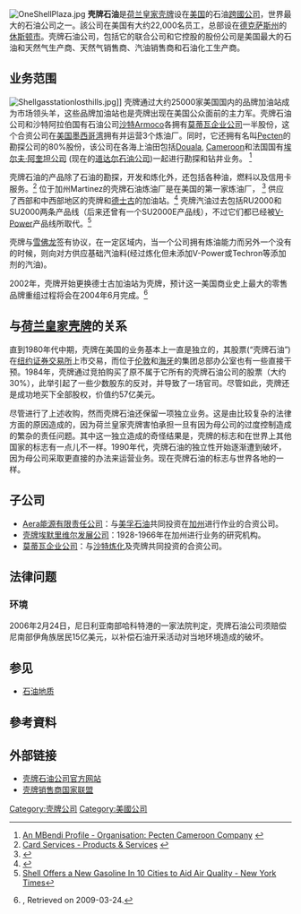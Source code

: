 {{noteTA
|1=zh-cn:壳牌; zh-tw:殼牌; zh-hk:蜆殼;zh-sg:蚬壳
}}
{{Infobox Company
| company_name  = 壳牌石油公司
| company_logo  = <!-- 檔案不存在 [[Image:Shell_logo.svg|200px]] ，可從英文維基百科取得 -->
| company_type  = 
| foundation    = 
| location      = {{USA}}[[得克薩斯州|得克薩斯州]][[休斯顿|休斯顿]]
| key_people    = Marvin E. Odum
| industry      = [[石油|石油]]<br>[[能源|能源]]
| products      = 
| revenue       = {{profit}} 21.475亿[[美元|美元]] (2008)
| num_employees = 24,008 (2008)
| parent        = [[荷兰皇家壳牌|荷兰皇家壳牌]]
| subsid        = 
| homepage      = {{URL|https://www.shell.com}}
| footnotes     =
}}
[[Image:OneShellPlaza.jpg|thumb]]
'''壳牌石油'''是[[荷兰皇家壳牌|荷兰皇家壳牌]]设在[[美国|美国]]的石油[[跨國公司|跨國公司]]，世界最大的石油公司之一。該公司在美国有大约22,000名员工，总部设在[[德克萨斯州|德克萨斯州]]的[[休斯顿市|休斯顿市]]。壳牌石油公司，包括它的联合公司和它控股的股份公司是美国最大的石油和天然气生产商、天然气销售商、汽油销售商和石油化工生产商。

== 业务范围 ==
[[Image:Shellgasstationlosthills.jpg|thumb]]]]
壳牌通过大约25000家美国国内的品牌加油站成为市场领头羊，这些品牌加油站也是壳牌出现在美国公众面前的主力军。壳牌石油公司和沙特阿拉伯国有石油公司[[沙特Armoco|沙特Armoco]]各拥有[[莫蒂瓦企业公司|莫蒂瓦企业公司]]一半股份，这个合资公司在[[美国墨西哥湾|美国墨西哥湾]]拥有并运营3个炼油厂。同时，它还拥有名叫[[Pecten|Pecten]]的勘探公司的80%股份，该公司在各海上油田包括[[Douala|Douala]], [[Cameroon|Cameroon]]和法国国有[[埃尔夫·阿奎坦公司|埃尔夫·阿奎坦公司]] (现在的[[道达尔石油公司|道达尔石油公司]])一起进行勘探和钻井业务。 
<ref>[http://www.mbendi.co.za/orgs/ce88.htm An MBendi Profile - Organisation: Pecten Cameroon Company<!-- Bot generated title -->] {{webarchive|url=https://web.archive.org/web/20080321092038/http://www.mbendi.co.za/orgs/ce88.htm |date=2008-03-21 }}</ref>  

壳牌石油的产品除了石油的勘探，开发和炼化外，还包括各种油，燃料以及信用卡服务。<ref>[http://www.shell.com/home/content/products_services/on_the_road/card_services/dir_card_services.html Card Services - Products & Services<!-- Bot generated title -->] {{webarchive|url=https://web.archive.org/web/20090524161836/http://www.shell.com/home/content/products_services/on_the_road/card_services/dir_card_services.html |date=2009-05-24 }}</ref> 
位于加州Martinez的壳牌石油炼油厂是在美国的第一家炼油厂， <ref>{{Cite web |url=http://www.piersystem.com/external/index.cfm?cid=159&fuseaction=EXTERNAL.docview&documentID=52483 |title=Our History of Achievement<!-- Bot generated title --> |access-date=2009-05-18 |archive-date=2012-03-09 |archive-url=https://web.archive.org/web/20120309113100/http://www.piersystem.com/external/index.cfm?cid=159&fuseaction=EXTERNAL.docview&documentID=52483 }}</ref>
供应了西部和中西部地区的壳牌和[[德士古|德士古]]的加油站。<ref>{{Cite web |url=http://www.piersystem.com/external/index.cfm?cid=159&fuseaction=EXTERNAL.docview&documentID=52454&showmenu=4 |title=About Shell Martinez Refinery<!-- Bot generated title --> |access-date=2009-05-18 |archive-date=2012-03-09 |archive-url=https://web.archive.org/web/20120309113105/http://www.piersystem.com/external/index.cfm?cid=159&fuseaction=EXTERNAL.docview&documentID=52454&showmenu=4 }}</ref>
壳牌汽油过去包括RU2000和SU2000两条产品线（后来还曾有一个SU2000E产品线），不过它们都已经被[[V-Power|V-Power]]产品线所取代。<ref>[http://query.nytimes.com/gst/fullpage.html?res=9C0CE7D81038F931A25757C0A966958260&sec=&spon= Shell Offers a New Gasoline In 10 Cities to Aid Air Quality - New York Times<!-- Bot generated title -->]</ref>

壳牌与[[雪佛龙|雪佛龙]]签有协议，在一定区域内，当一个公司拥有炼油能力而另外一个没有的时候，则向对方供应基础汽油料(经过炼化但未添加V-Power或Techron等添加剂的汽油)。

2002年，壳牌开始更换德士古加油站为壳牌，预计这一美国商业史上最大的零售品牌重组过程将会在2004年6月完成。<ref>{{cite web |url=http://driving.myfoxcharlotte.com/news_this_week/2002-05-08-1912-driving/index.html |title=存档副本 |accessdate=2012-02-27 |deadurl=yes |archiveurl=https://web.archive.org/web/20120224120733/http://driving.myfoxcharlotte.com/news_this_week/2002-05-08-1912-driving/index.html |archivedate=2012-02-24 }}, Retrieved on 2009-03-24.</ref>

== 与[[荷兰皇家壳牌|荷兰皇家壳牌]]的关系 ==
直到1980年代中期，壳牌在美国的业务基本上一直是独立的，其股票(“壳牌石油”) 在[[纽约证券交易所|纽约证券交易所]]上市交易，而位于[[伦敦|伦敦]]和[[海牙|海牙]]的集团总部办公室也有一些直接干预。1984年，壳牌通过竞拍购买了原不属于它所有的壳牌石油公司的股票（大约30%），此举引起了一些少数股东的反对，并导致了一场官司。尽管如此，壳牌还是成功地买下全部股权，价值约57亿美元。{{Fact|time=2009-05-19}}

尽管进行了上述收购，然而壳牌石油还保留一项独立业务。这是由比较复杂的法律方面的原因造成的，因为荷兰皇家壳牌害怕承担一旦有因为母公司的过度控制造成的繁杂的责任问题。其中这一独立造成的奇怪结果是，壳牌的标志和在世界上其他国家的标志有一点儿不一样。1990年代，壳牌石油的独立性开始逐渐遭到破坏，因为母公司采取更直接的办法来运营业务。现在壳牌石油的标志与世界各地的一样。{{Fact|time=2009-05-19}}

== 子公司 ==
* [[Aera能源有限责任公司|Aera能源有限责任公司]]：与[[美孚石油|美孚石油]]共同投资在[[加州|加州]]进行作业的合资公司。
* [[壳牌埃默里维尔发展公司|壳牌埃默里维尔发展公司]]：1928-1966年在加州进行业务的研究机构。
* [[莫蒂瓦企业公司|莫蒂瓦企业公司]]：与[[沙特炼化|沙特炼化]]及壳牌共同投资的合资公司。

== 法律问题 ==
=== 环境 ===
2006年2月24日，尼日利亚南部哈科特港的一家法院判定，壳牌石油公司须赔偿尼南部伊角族居民15亿美元，以补偿石油开采活动对当地环境造成的破坏。

== 参见 ==
* [[石油地质|石油地质]]

== 參考資料 ==
{{reflist|2}}

== 外部链接 ==
* [http://www.shell.com/ 壳牌石油公司官方网站] {{Wayback|url=http://www.shell.com/ |date=20191107021219 }}
* [http://www.nasmonline.com 壳牌销售商国家联盟] {{Wayback|url=http://www.nasmonline.com/ |date=20201201013747 }}

{{壳牌公司}}
{{Authority control}}

[[Category:壳牌公司|Category:壳牌公司]]
[[Category:美國公司|Category:美國公司]]